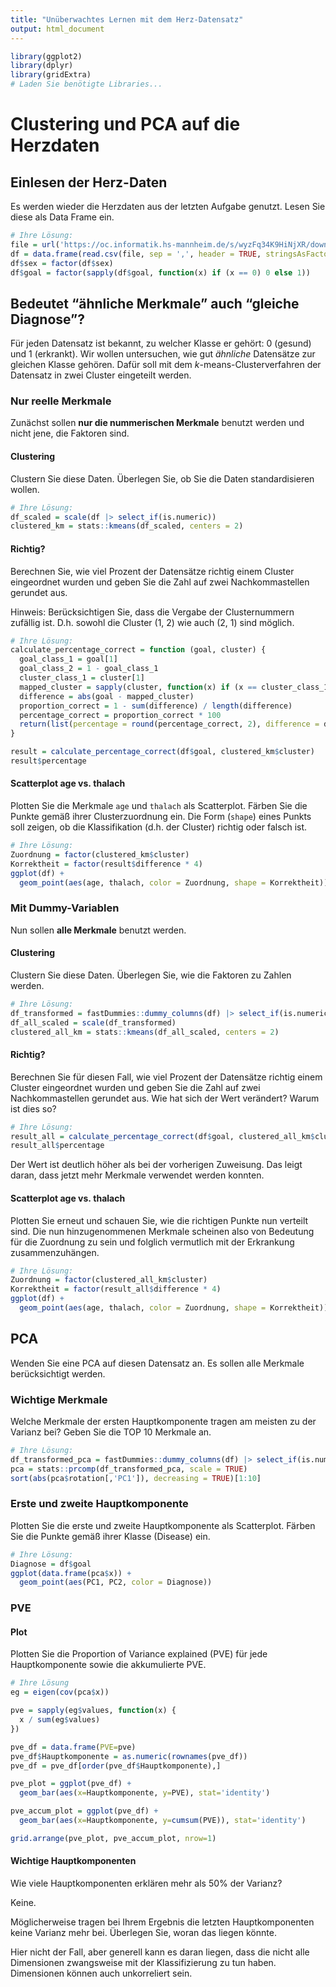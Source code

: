```yaml
---
title: "Unüberwachtes Lernen mit dem Herz-Datensatz"
output: html_document
---
```


```r
library(ggplot2)
library(dplyr)
library(gridExtra)
# Laden Sie benötigte Libraries...
```

# Clustering und PCA auf die Herzdaten

## Einlesen der Herz-Daten

Es werden wieder die Herzdaten aus der letzten Aufgabe genutzt. Lesen Sie diese als Data Frame ein.

```r
# Ihre Lösung:
file = url('https://oc.informatik.hs-mannheim.de/s/wyzFq34K9HiNjXR/download')
df = data.frame(read.csv(file, sep = ',', header = TRUE, stringsAsFactors = TRUE))
df$sex = factor(df$sex)
df$goal = factor(sapply(df$goal, function(x) if (x == 0) 0 else 1))
```

## Bedeutet "ähnliche Merkmale" auch "gleiche Diagnose"?

Für jeden Datensatz ist bekannt, zu welcher Klasse er gehört: 0 (gesund) und 1 (erkrankt). Wir wollen untersuchen, wie gut *ähnliche* Datensätze zur gleichen Klasse gehören. Dafür soll mit dem $k$-means-Clusterverfahren der Datensatz in zwei Cluster eingeteilt werden.

### Nur reelle Merkmale

Zunächst sollen **nur die nummerischen Merkmale** benutzt werden und nicht jene, die Faktoren sind.

#### Clustering

Clustern Sie diese Daten. Überlegen Sie, ob Sie die Daten standardisieren wollen.

```r
# Ihre Lösung:
df_scaled = scale(df |> select_if(is.numeric))
clustered_km = stats::kmeans(df_scaled, centers = 2)
```

#### Richtig?

Berechnen Sie, wie viel Prozent der Datensätze richtig einem Cluster eingeordnet wurden und geben Sie die Zahl auf zwei Nachkommastellen gerundet aus.

Hinweis: Berücksichtigen Sie, dass die Vergabe der Clusternummern zufällig ist. D.h. sowohl die Cluster (1, 2) wie auch (2, 1) sind möglich.

```r
# Ihre Lösung:
calculate_percentage_correct = function (goal, cluster) {
  goal_class_1 = goal[1]
  goal_class_2 = 1 - goal_class_1
  cluster_class_1 = cluster[1]
  mapped_cluster = sapply(cluster, function(x) if (x == cluster_class_1) goal_class_1 else goal_class_2)
  difference = abs(goal - mapped_cluster)
  proportion_correct = 1 - sum(difference) / length(difference)
  percentage_correct = proportion_correct * 100
  return(list(percentage = round(percentage_correct, 2), difference = difference))
}

result = calculate_percentage_correct(df$goal, clustered_km$cluster)
result$percentage
```

#### Scatterplot age vs. thalach

Plotten Sie die Merkmale `age` und `thalach` als Scatterplot. Färben Sie die Punkte gemäß ihrer Clusterzuordnung ein. Die Form (`shape`) eines Punkts soll zeigen, ob die Klassifikation (d.h. der Cluster) richtig oder falsch ist.

```r
# Ihre Lösung:
Zuordnung = factor(clustered_km$cluster)
Korrektheit = factor(result$difference * 4)
ggplot(df) +
  geom_point(aes(age, thalach, color = Zuordnung, shape = Korrektheit))
```

### Mit Dummy-Variablen

Nun sollen **alle Merkmale** benutzt werden.

#### Clustering

Clustern Sie diese Daten. Überlegen Sie, wie die Faktoren zu Zahlen werden.

```r
# Ihre Lösung:
df_transformed = fastDummies::dummy_columns(df) |> select_if(is.numeric)
df_all_scaled = scale(df_transformed)
clustered_all_km = stats::kmeans(df_all_scaled, centers = 2)
```

#### Richtig?

Berechnen Sie für diesen Fall, wie viel Prozent der Datensätze richtig einem Cluster eingeordnet wurden und geben Sie die Zahl auf zwei Nachkommastellen gerundet aus. Wie hat sich der Wert verändert? Warum ist dies so?

```r
# Ihre Lösung:
result_all = calculate_percentage_correct(df$goal, clustered_all_km$cluster)
result_all$percentage
```

Der Wert ist deutlich höher als bei der vorherigen Zuweisung. Das leigt daran, dass jetzt mehr Merkmale verwendet werden konnten.

#### Scatterplot age vs. thalach

Plotten Sie erneut und schauen Sie, wie die richtigen Punkte nun verteilt sind. Die nun hinzugenommenen Merkmale scheinen also von Bedeutung für die Zuordnung zu sein und folglich vermutlich mit der Erkrankung zusammenzuhängen.

```r
# Ihre Lösung:
Zuordnung = factor(clustered_all_km$cluster)
Korrektheit = factor(result_all$difference * 4)
ggplot(df) +
  geom_point(aes(age, thalach, color = Zuordnung, shape = Korrektheit))
```

## PCA

Wenden Sie eine PCA auf diesen Datensatz an. Es sollen alle Merkmale berücksichtigt werden.

### Wichtige Merkmale

Welche Merkmale der ersten Hauptkomponente tragen am meisten zu der Varianz bei? Geben Sie die TOP 10 Merkmale an.

```r
# Ihre Lösung:
df_transformed_pca = fastDummies::dummy_columns(df) |> select_if(is.numeric)
pca = stats::prcomp(df_transformed_pca, scale = TRUE)
sort(abs(pca$rotation[,'PC1']), decreasing = TRUE)[1:10]
```

### Erste und zweite Hauptkomponente

Plotten Sie die erste und zweite Hauptkomponente als Scatterplot. Färben Sie die Punkte gemäß ihrer Klasse (Disease) ein.

```r
# Ihre Lösung:
Diagnose = df$goal
ggplot(data.frame(pca$x)) +
  geom_point(aes(PC1, PC2, color = Diagnose))
```

### PVE

#### Plot

Plotten Sie die Proportion of Variance explained (PVE) für jede Hauptkomponente sowie die akkumulierte PVE.

```r
# Ihre Lösung
eg = eigen(cov(pca$x))

pve = sapply(eg$values, function(x) {
  x / sum(eg$values)
})

pve_df = data.frame(PVE=pve)
pve_df$Hauptkomponente = as.numeric(rownames(pve_df))
pve_df = pve_df[order(pve_df$Hauptkomponente),]

pve_plot = ggplot(pve_df) +
  geom_bar(aes(x=Hauptkomponente, y=PVE), stat='identity')

pve_accum_plot = ggplot(pve_df) +
  geom_bar(aes(x=Hauptkomponente, y=cumsum(PVE)), stat='identity')

grid.arrange(pve_plot, pve_accum_plot, nrow=1)
```

#### Wichtige Hauptkomponenten

Wie viele Hauptkomponenten erklären mehr als 50% der Varianz?

Keine.

Möglicherweise tragen bei Ihrem Ergebnis die letzten Hauptkomponenten keine Varianz mehr bei. Überlegen Sie, woran das liegen könnte.

Hier nicht der Fall, aber generell kann es daran liegen, dass die nicht alle Dimensionen zwangsweise mit der Klassifizierung zu tun haben. Dimensionen können auch unkorreliert sein.
